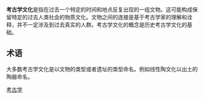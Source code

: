 {{expert|time=2014-10-06T03:27:43+00:00}}
{{unreferenced|time=2014-10-06T03:27:43+00:00}}
'''考古学文化'''是指在过去一个特定的时间和地点反复出现的一组文物。这可能构成保留特定的过去人类社会的物质文化。文物之间的连接是基于考古学家的理解和诠释，并不一定涉及到过去真实的人群。考古学文化的概念是历史考古学文化的基础。

==术语==
大多数考古学文化是以文物的类型或者遗址的类型命名。例如线性陶文化以出土的陶器命名。

{{Culture}}
[[Category:考古学|]]